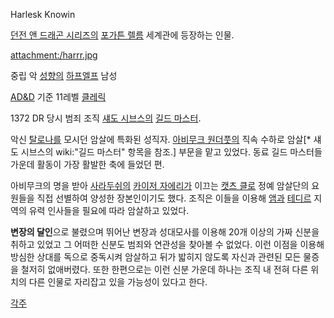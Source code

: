 Harlesk Knowin

[[던전 앤 드래곤 시리즈]]의 [[포가튼 렐름]] 세계관에 등장하는 인물.

attachment:/harrr.jpg

중립 악 [[성향]]의 [[하프엘프]] 남성

[[AD&D]] 기준 11레벨 [[클레릭]] 

1372 DR 당시 범죄 조직 [[섀도 시브스]]의 [[길드 마스터]].

악신 [[탈로나]]를 모시던 암살에 특화된 성직자. [[아비무크 원더풋]]의 직속 수하로 암살[* 섀도 시브스의 wiki:"길드 마스터" 항목을 참조.] 부문을 맡고 있었다. 동료 길드 마스터들 가운데 활동이 가장 활발한 축에 들었던 편.

아비무크의 명을 받아 [[사라두쉬]]의 [[카이저 자에리]]가 이끄는 [[캣츠 클로]] 정예 암살단의 요원들을 직접 선별하여 양성한 장본인이기도 했다. 조직은 이들을 이용해 [[앰]]과 [[테디르]] 지역의 유력 인사들을 필요에 따라 암살하고 있었다.

'''변장의 달인'''으로 불렸으며 뛰어난 변장과 성대모사를 이용해 20개 이상의 가짜 신분을 취하고 있었고 그 어떠한 신분도 범죄와 연관성을 찾아볼 수 없었다. 이런 이점을 이용해 방심한 상대를 독으로 중독시켜 암살하고 뒤가 밟히지 않도록 자신과 관련된 모든 물증을 철저히 없애버렸다. 또한 한편으로는 이런 신분 가운데 하나는 조직 내 전혀 다른 위치의 다른 인물로 자리잡고 있을 가능성이 있다고 한다.

[[각주]]
